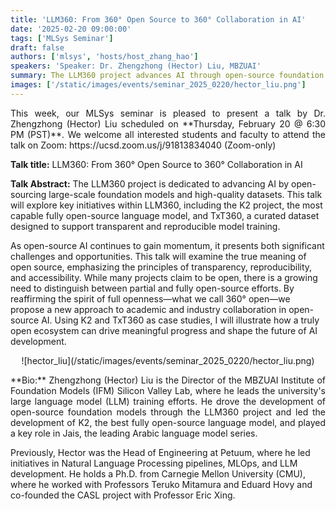 ```yaml
---
title: 'LLM360: From 360° Open Source to 360° Collaboration in AI'
date: '2025-02-20 09:00:00'
tags: ['MLSys Seminar']
draft: false
authors: ['mlsys', 'hosts/host_zhang_hao']
speakers: 'Speaker: Dr. Zhengzhong (Hector) Liu, MBZUAI'
summary: The LLM360 project advances AI through open-source foundation models and datasets. This talk explores key initiatives including K2, the most capable fully open-source language model, and TxT360, examining the true meaning of open source while proposing new approaches to academic and industry collaboration in open-source AI.
images: ['/static/images/events/seminar_2025_0220/hector_liu.png']
---
```


<p align="justify">
This week, our MLSys seminar is pleased to present a talk by Dr. Zhengzhong (Hector) Liu scheduled on **Thursday, February 20 @ 6:30 PM (PST)**. We welcome all interested students and faculty to attend the talk on Zoom: https://ucsd.zoom.us/j/91813834040 (Zoom-only)

**Talk title:** LLM360: From 360° Open Source to 360° Collaboration in AI

**Talk Abstract:** The LLM360 project is dedicated to advancing AI by open-sourcing large-scale foundation models and high-quality datasets. This talk will explore key initiatives within LLM360, including the K2 project, the most capable fully open-source language model, and TxT360, a curated dataset designed to support transparent and reproducible model training.

As open-source AI continues to gain momentum, it presents both significant challenges and opportunities. This talk will examine the true meaning of open source, emphasizing the principles of transparency, reproducibility, and accessibility. While many projects claim to be open, there is a growing need to distinguish between partial and fully open-source efforts. By reaffirming the spirit of full openness—what we call 360° open—we propose a new approach to academic and industry collaboration in open-source AI. Using K2 and TxT360 as case studies, I will illustrate how a truly open ecosystem can drive meaningful progress and shape the future of AI development.

</p>

<center>![hector_liu](/static/images/events/seminar_2025_0220/hector_liu.png)</center>

<p align="justify">
**Bio:** Zhengzhong (Hector) Liu is the Director of the MBZUAI Institute of Foundation Models (IFM) Silicon Valley Lab, where he leads the university's large language model (LLM) training efforts. He drove the development of open-source foundation models through the LLM360 project and led the development of K2, the best fully open-source language model, and played a key role in Jais, the leading Arabic language model series.

Previously, Hector was the Head of Engineering at Petuum, where he led initiatives in Natural Language Processing pipelines, MLOps, and LLM development. He holds a Ph.D. from Carnegie Mellon University (CMU), where he worked with Professors Teruko Mitamura and Eduard Hovy and co-founded the CASL project with Professor Eric Xing.

</p>
